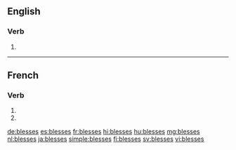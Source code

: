 {{also|blessés}}
==English==

===Verb===
{{head|en|verb form}}

# {{en-third-person singular of|bless}}

----

==French==

===Verb===
{{fr-verb-form}}

# {{inflection of|blesser||2|s|pres|indc|lang=fr}}
# {{inflection of|blesser||2|s|pres|subj|lang=fr}}

[[de:blesses]]
[[es:blesses]]
[[fr:blesses]]
[[hi:blesses]]
[[hu:blesses]]
[[mg:blesses]]
[[nl:blesses]]
[[ja:blesses]]
[[simple:blesses]]
[[fi:blesses]]
[[sv:blesses]]
[[vi:blesses]]